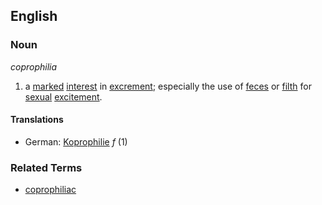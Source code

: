 ==English==
===Noun===
''coprophilia''
# a [[marked]] [[interest]] in [[excrement]]; especially the use of [[feces]] or [[filth]] for [[sexual]] [[excitement]].
====Translations====
*German: [[Koprophilie]]  ''f'' (1)
===Related Terms===
* [[coprophiliac]]